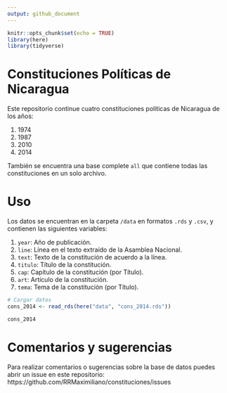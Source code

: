 ```yaml
---
output: github_document
---
```


```r
knitr::opts_chunk$set(echo = TRUE)
library(here)
library(tidyverse)
```

# Constituciones Políticas de Nicaragua

Este repositorio continue cuatro constituciones políticas de Nicaragua de los años: 

1. 1974
2. 1987
3. 2010
4. 2014

También se encuentra una base complete `all` que contiene todas las constituciones en un solo archivo.

# Uso

Los datos se encuentran en la carpeta `/data` en formatos `.rds` y `.csv`, y contienen las siguientes variables: 

1. `year`: Año de publicación.
2. `line`: Línea en el texto extraído de la Asamblea Nacional.
3. `text`: Texto de la constitución de acuerdo a la línea.
4. `titulo`: Título de la constitución.
5. `cap`: Capítulo de la constitución (por Título).
6. `art`: Artículo de la constitución.
7. `tema`: Tema de la constitución (por Título). 

```r
# Cargar datos
cons_2014 <- read_rds(here("data", "cons_2014.rds"))

cons_2014
```

# Comentarios y sugerencias

Para realizar comentarios o sugerencias sobre la base de datos puedes abrir un issue en este repositorio: https://github.com/RRMaximiliano/constituciones/issues
